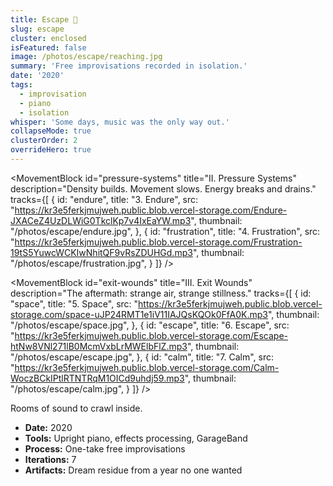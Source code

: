 ```yaml
---
title: Escape 🎵
slug: escape
cluster: enclosed
isFeatured: false
image: /photos/escape/reaching.jpg
summary: 'Free improvisations recorded in isolation.'
date: '2020'
tags:
  - improvisation
  - piano
  - isolation
whisper: 'Some days, music was the only way out.'
collapseMode: true
clusterOrder: 2
overrideHero: true
---
```



<div className="not-prose">
  <HeroBlock
    title="Escape 🎵"
    subtitle="Seven free improvisations in three acts. A dream album for the dissociating year 2020."
    subtext=""
    videoSrc="https://kr3e5ferkjmujweh.public.blob.vercel-storage.com/escape-teTAA7whZYzO10CKs3cOnG23qAjr6W.mp4"
    poster="/photos/escape/reaching.jpg"
    caption="3-minute preview mix. Full tracks below ↓"
    tracklistSections={[
      {
        title: 'I. Thresholds',
        links: [
          { id: 'reaching', label: '1. Reaching' },
          { id: 'denmark', label: '2. Denmark' }
        ]
      },
      {
        title: 'II. Pressure Systems',
        links: [
          { id: 'endure', label: '3. Endure' },
          { id: 'frustration', label: '4. Frustration' }
        ]
      },
      {
        title: 'III. Exit Wounds',
        links: [
          { id: 'space', label: '5. Space' },
          { id: 'escape', label: '6. Escape' },
          { id: 'calm', label: '7. Calm' }
        ]
      }
    ]}
  />
</div>

<div className="not-prose">
  <MovementBlock
    id="thresholds"
    title="I. Thresholds"
    description="Memory, weight, and distance."
    tracks={[
      {
        id: "reaching",
        title: "1. Reaching",
        src: "https://kr3e5ferkjmujweh.public.blob.vercel-storage.com/Reaching-h0lgN2hTW4XXgtquHZvoolAaWMsWC5.mp3",
        thumbnail: "/photos/escape/reaching.jpg",
      },
      {
        id: "denmark",
        title: "2. Denmark",
        src: "https://kr3e5ferkjmujweh.public.blob.vercel-storage.com/Denmark-b0eDkKj7ZdbHjFBeLy8aXFaM0gqkaP.mp3",
        thumbnail: "/photos/escape/denmark.jpg",
      }
    ]}
  />

  <MovementBlock
    id="pressure-systems"
    title="II. Pressure Systems"
    description="Density builds. Movement slows. Energy breaks and drains."
    tracks={[
      {
        id: "endure",
        title: "3. Endure",
        src: "https://kr3e5ferkjmujweh.public.blob.vercel-storage.com/Endure-JXACeZ4UzDLWiG0TkclKp7v4IxEaYW.mp3",
        thumbnail: "/photos/escape/endure.jpg",
      },
      {
        id: "frustration",
        title: "4. Frustration",
        src: "https://kr3e5ferkjmujweh.public.blob.vercel-storage.com/Frustration-19tS5YuwcWCKIwNhitQF9vRsZDUHGd.mp3",
        thumbnail: "/photos/escape/frustration.jpg",
      }
    ]}
  />

  <MovementBlock
    id="exit-wounds"
    title="III. Exit Wounds"
    description="The aftermath: strange air, strange stillness."
    tracks={[
      {
        id: "space",
        title: "5. Space",
        src: "https://kr3e5ferkjmujweh.public.blob.vercel-storage.com/space-uJP24RMT1e1iV11IAJQsKQOk0FfA0K.mp3",
        thumbnail: "/photos/escape/space.jpg",
      },
      {
        id: "escape",
        title: "6. Escape",
        src: "https://kr3e5ferkjmujweh.public.blob.vercel-storage.com/Escape-htNw8VNl271lB0McmVxbLrMWElbFlZ.mp3",
        thumbnail: "/photos/escape/escape.jpg",
      },
      {
        id: "calm",
        title: "7. Calm",
        src: "https://kr3e5ferkjmujweh.public.blob.vercel-storage.com/Calm-WoczBCkIPtlRTNTRqM1OICd9uhdj59.mp3",
        thumbnail: "/photos/escape/calm.jpg",
      }
    ]}
  />
</div>

<FieldNote>
  <span>Rooms of sound to crawl inside.</span>
</FieldNote>

<CollapseMetadata>
  <ul>
    <li><strong>Date:</strong> 2020</li>
    <li><strong>Tools:</strong> Upright piano, effects processing, GarageBand</li>
    <li><strong>Process:</strong> One-take free improvisations</li>
    <li><strong>Iterations:</strong> 7</li>
    <li><strong>Artifacts:</strong> Dream residue from a year no one wanted</li>
  </ul>
</CollapseMetadata>

<CallToAction email="aaron.demby.jones@gmail.com" />
